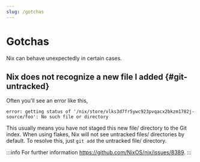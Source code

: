 ```yaml
---
slug: /gotchas
---
```


# Gotchas

Nix can behave unexpectedly in certain cases.

## Nix does not recognize a new file I added {#git-untracked}

Often you'll see an error like this,

```
error: getting status of '/nix/store/vlks3d7fr5ywc923pvqacx2bkzm1782j-source/foo': No such file or directory
```

This usually means you have not staged this new file/ directory to the Git
index. When using flakes, Nix will not see untracked files/ directories by default. To resolve this, just `git add` the untracked file/ directory.

:::info For further information
https://github.com/NixOS/nix/issues/8389. 
:::
